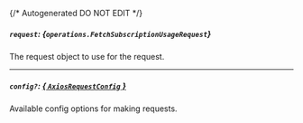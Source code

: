 {/* Autogenerated DO NOT EDIT  */}

##### `request`: *{`operations.FetchSubscriptionUsageRequest`}*
The request object to use for the request.
<Collapsible openLabel={Labels.showProperties} closeLabel={Labels.hideProperties}>
    <FetchSubscriptionUsageRequest/>
</Collapsible>

---
##### `config?`: [*{ `AxiosRequestConfig` }*](https://axios-http.com/docs/req_config)
Available config options for making requests.


